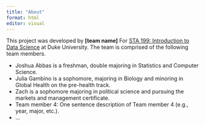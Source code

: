 ```yaml
---
title: "About"
format: html
editor: visual
---
```


This project was developed by **\[team name\]** For [STA 199: Introduction to Data Science](https://sta199-s23-2.github.io/) at Duke University. The team is comprised of the following team members.

-   Joshua Abbas is a freshman, double majoring in Statistics and Computer Science.
-   Julia Gambino is a sophomore, majoring in Biology and minoring in Global Health on the pre-health track.
-   Zach is a sophomore majoring in political science and pursuing the markets and management certificate. 
-   Team member 4: One sentence description of Team member 4 (e.g., year, major, etc.).
-   ...
